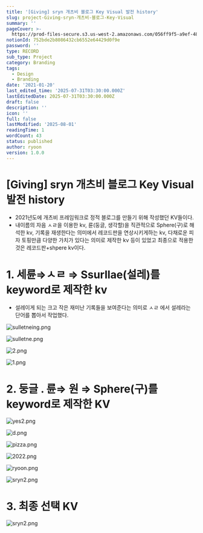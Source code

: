 ```yaml
---
title: '[Giving] sryn 개츠비 블로그 Key Visual 발전 history'
slug: project-Giving-sryn-개츠비-블로그-Key-Visual
summary: ''
pageCover: >-
  https://prod-files-secure.s3.us-west-2.amazonaws.com/056ff9f5-a9ef-486f-8acb-9eef51d06a2d/2de2341a-8884-4f90-8244-5580f5d9adc4/sryn2.png?X-Amz-Algorithm=AWS4-HMAC-SHA256&X-Amz-Content-Sha256=UNSIGNED-PAYLOAD&X-Amz-Credential=ASIAZI2LB4662MZRNC5M%2F20250801%2Fus-west-2%2Fs3%2Faws4_request&X-Amz-Date=20250801T015235Z&X-Amz-Expires=3600&X-Amz-Security-Token=IQoJb3JpZ2luX2VjELr%2F%2F%2F%2F%2F%2F%2F%2F%2F%2FwEaCXVzLXdlc3QtMiJHMEUCIAJfeofs4E2d8qckL6dUt3m4mlhxMupsoc7MfE%2F9c%2BHFAiEAw%2FW09bD2OH0t0PU5rQ7REFZJXleFqurbuM%2FHnnZXd6cqiAQI4%2F%2F%2F%2F%2F%2F%2F%2F%2F%2F%2FARAAGgw2Mzc0MjMxODM4MDUiDMLklh%2Fa%2BHyIeLGuJyrcA%2BrfSgAxXU1XhHD4hfDHIQrvWLji9xllqGnK%2BniwxQrUELaHZhSX6yBVaPaZF9mqlAMl6dNNGqeT0cdlrTzFEFti10YlAPBeiikUDIj5qbwMjO2ryxGxc77MA7MDZECpm8Tn0XCNyDLs3hGEcuAy6koxUju4DC1O4vESYadS176bzG2H27Rt2M1LtCJsIwPc3Cyd21H%2FaoXo9jXXveThXrnLo%2FA%2FJc63Vqxp9P%2BG9kHfY8CPqUI9uLoKvSDW6o3ChXmGX6llbMKhw2SIGkid%2FK5OYQZ4%2FMGu4HJdCzFPYGAF23NNmNRwhQOROqMSQr3UfY1VHRj%2FLcjHgAfpAGQPNNDqMapK%2B%2FZSTIA9r65WKHumyHdr%2ByYkpmqN59Gz8RtK7Yd2y%2FF7AGSkE%2FoGgfONfhYR6yhhya77cAyfPKGMJzBJVhrlGj30wn20t%2FEub3N5HyhWmJ%2B0H9s5ufHfDOknAVOc34mV%2BQGs7cb9hRwIFmN9VLxbc6VX%2BLeQP4AzJyLkgSdZTwBP3qvXRYP6BdTPI6m2f7uXp1ZaVOkT561YuUlJIF5KDvqLC82iYm6U689boVfGcOZLTsB%2BTtECCj3SezRDBgdWH6vmIv9IQKtiH7KHSqn86p3MEy4%2F%2BQrnMO2xsMQGOqUBujPSufrZ5CqFGrxd8itWPGeZuXnHvE28P9KrmJOZvy%2BD4kvYX%2FphJuWB6MdWyduhE9ZZVsqgj2PDAETOzGDLYCC2ZTiOdvwwSm%2FAzUTPwhSVI4eOsghT7eoMLgx4lq0hcn%2B9LVPbS5IbjcViPgx137cqYI8%2BXs6%2FvwvlGPRAMc%2BE3q0P%2BZfFcpN07ZVlNl2mQAQaeHhEitpEG%2BKFy%2BC3xt%2Bac%2BOE&X-Amz-Signature=2ce41a2de5d908ae719541957dd217f5f2e056130b1dcd87aadae3c86797ffed&X-Amz-SignedHeaders=host&x-amz-checksum-mode=ENABLED&x-id=GetObject
notionId: 752bde2b8086432cb6552e64429d0f9e
password: ''
type: RECORD
sub_type: Project
category: Branding
tags:
  - Design
  - Branding
date: '2021-01-20'
last_edited_time: '2025-07-31T03:30:00.000Z'
lastEditedDate: 2025-07-31T03:30:00.000Z
draft: false
description: ''
icon: ''
full: false
lastModified: '2025-08-01'
readingTime: 1
wordCount: 43
status: published
author: ryoon
version: 1.0.0
---
```

# [Giving] sryn 개츠비 블로그 Key Visual 발전 history

- 2021년도에 개츠비 프레임워크로 정적 블로그를 만들기 위해 작성했던 KV들이다.
- 내이름의 자음 ㅅㄹ을 이용한 kv, 륜(둥글, 생각할)을 직관적으로 Sphere(구)로 해석한 kv, 기록을 재생한다는 의미에서 레코드판을 연상시키게하는 kv, 다채로운 피자 토핑만큼 다양한 가치가 있다는 의미로 제작한 kv 등이 있었고 최종으로 적용한 것은 레코드판+shpere kv이다.

# 1. 세륜⇒ㅅㄹ ⇒ Ssurllae(설레)를 keyword로 제작한 kv

- 설레이게 되는 크고 작은 재미난 기록들을 보여준다는 의미로 ㅅㄹ 에서 설레라는 단어를 뽑아서 작업했다.

![sulletneing.png](https://prod-files-secure.s3.us-west-2.amazonaws.com/056ff9f5-a9ef-486f-8acb-9eef51d06a2d/54f19bb3-29d3-4423-b2b4-d097722631d0/sulletneing.png?X-Amz-Algorithm=AWS4-HMAC-SHA256&X-Amz-Content-Sha256=UNSIGNED-PAYLOAD&X-Amz-Credential=ASIAZI2LB466Z34AZ2JW%2F20250801%2Fus-west-2%2Fs3%2Faws4_request&X-Amz-Date=20250801T015416Z&X-Amz-Expires=3600&X-Amz-Security-Token=IQoJb3JpZ2luX2VjELr%2F%2F%2F%2F%2F%2F%2F%2F%2F%2FwEaCXVzLXdlc3QtMiJHMEUCIQDJX5pViNALH3PajyD0sGGc0cllpiELfAEn11vdm3leOwIgXxJlGPwuAKltLsMi%2BsmVtD8%2FvSEGxduCErLQ4rfAVtMqiAQI4%2F%2F%2F%2F%2F%2F%2F%2F%2F%2F%2FARAAGgw2Mzc0MjMxODM4MDUiDCmwSP2QmZcjz%2BKY9CrcAw%2FoTT3H5n7n%2FI6RjKLBp8hitDfOeRCpiX527q6oV%2FDJy7NAfWcsWrUOV5Tm9gjluHMsgTAg4RXVVLro1ZkPVM39IG1D7inWCArVzyA%2FILFCZw%2BgdZcz5eUngwXL11j2gsvLUqDMlynraS%2BQE%2Fny4gnH52E4MSkVCrvBzHDhJ53O2Tz8BG3vNEkSxeVk68nF2ANjBo2tH1yEcRzlzpA5vINfk7TL%2Fw1UVVy6Sm4eOmuBUq8mJD1rKJTK%2BaQxDL2feauql%2FNX0n4wfUWejYUvHtdF%2B965ZqvEfgmtli6MRcGrAQ%2BkA0WBBet7CMHHopR80Z6UOsPR9iR0G%2Bcm9xTfAb08ZLy%2BitOAX1FXe%2Bd2B33i35aZ3e4EhTh2QkbVmjhbARmdd0YQ9HbwBkis1IcILZY3ecsLyfW4E%2BUESc7TgLYzZnEzqyF91wl%2Bq92cLt%2B5kZ5Svv1cd%2FQZN2megJoYVgarJWRofnEAi%2B96hERBqTp20vUTnt7wkwsh5DzNvgZTl7sOOE7%2B3pkFLpBuhYeQSywV40kJ1b%2BREhO6p7JCirJQq0gXyttMJDR8grweKXXMKBsyHy%2FRwQnAX%2BJ6yRxKRpEQtimiPQ5E5yomndQPnE77RZp5mZ1%2FvN2lq6TkMKuxsMQGOqUBmkkDG9rAq%2FSyIUWiC6%2FLx0ymUR3QFHey9cWeyOQtuh%2BfiLirEF%2BcMxfzZW%2B73Fal8eBg%2F6SqqLIWZG0hEvVZkM5yKFVsmWCZw2Z0seUM553pWqiZkpo4hBN4%2BDQHM1ba6n%2FuQko7V77qj%2FT46rm0Xa6hpFc%2F45sIb%2FHAmONuGQ%2FF058PM6pHImXrzzn92w2hx1SHvIWQnftTxcrVUirBfBswu7Dg&X-Amz-Signature=28429859054475bb1df495d62a8ba89332891b7d8ce278ed2d299d94d519c7aa&X-Amz-SignedHeaders=host&x-amz-checksum-mode=ENABLED&x-id=GetObject)


![sulletne.png](https://prod-files-secure.s3.us-west-2.amazonaws.com/056ff9f5-a9ef-486f-8acb-9eef51d06a2d/6ae393fa-a1d1-4adc-aeef-22375b000e0b/sulletne.png?X-Amz-Algorithm=AWS4-HMAC-SHA256&X-Amz-Content-Sha256=UNSIGNED-PAYLOAD&X-Amz-Credential=ASIAZI2LB466Z34AZ2JW%2F20250801%2Fus-west-2%2Fs3%2Faws4_request&X-Amz-Date=20250801T015416Z&X-Amz-Expires=3600&X-Amz-Security-Token=IQoJb3JpZ2luX2VjELr%2F%2F%2F%2F%2F%2F%2F%2F%2F%2FwEaCXVzLXdlc3QtMiJHMEUCIQDJX5pViNALH3PajyD0sGGc0cllpiELfAEn11vdm3leOwIgXxJlGPwuAKltLsMi%2BsmVtD8%2FvSEGxduCErLQ4rfAVtMqiAQI4%2F%2F%2F%2F%2F%2F%2F%2F%2F%2F%2FARAAGgw2Mzc0MjMxODM4MDUiDCmwSP2QmZcjz%2BKY9CrcAw%2FoTT3H5n7n%2FI6RjKLBp8hitDfOeRCpiX527q6oV%2FDJy7NAfWcsWrUOV5Tm9gjluHMsgTAg4RXVVLro1ZkPVM39IG1D7inWCArVzyA%2FILFCZw%2BgdZcz5eUngwXL11j2gsvLUqDMlynraS%2BQE%2Fny4gnH52E4MSkVCrvBzHDhJ53O2Tz8BG3vNEkSxeVk68nF2ANjBo2tH1yEcRzlzpA5vINfk7TL%2Fw1UVVy6Sm4eOmuBUq8mJD1rKJTK%2BaQxDL2feauql%2FNX0n4wfUWejYUvHtdF%2B965ZqvEfgmtli6MRcGrAQ%2BkA0WBBet7CMHHopR80Z6UOsPR9iR0G%2Bcm9xTfAb08ZLy%2BitOAX1FXe%2Bd2B33i35aZ3e4EhTh2QkbVmjhbARmdd0YQ9HbwBkis1IcILZY3ecsLyfW4E%2BUESc7TgLYzZnEzqyF91wl%2Bq92cLt%2B5kZ5Svv1cd%2FQZN2megJoYVgarJWRofnEAi%2B96hERBqTp20vUTnt7wkwsh5DzNvgZTl7sOOE7%2B3pkFLpBuhYeQSywV40kJ1b%2BREhO6p7JCirJQq0gXyttMJDR8grweKXXMKBsyHy%2FRwQnAX%2BJ6yRxKRpEQtimiPQ5E5yomndQPnE77RZp5mZ1%2FvN2lq6TkMKuxsMQGOqUBmkkDG9rAq%2FSyIUWiC6%2FLx0ymUR3QFHey9cWeyOQtuh%2BfiLirEF%2BcMxfzZW%2B73Fal8eBg%2F6SqqLIWZG0hEvVZkM5yKFVsmWCZw2Z0seUM553pWqiZkpo4hBN4%2BDQHM1ba6n%2FuQko7V77qj%2FT46rm0Xa6hpFc%2F45sIb%2FHAmONuGQ%2FF058PM6pHImXrzzn92w2hx1SHvIWQnftTxcrVUirBfBswu7Dg&X-Amz-Signature=9a991b55cb90587778045d52eaf09c93a9c065aec4344f6422412fdc91936b99&X-Amz-SignedHeaders=host&x-amz-checksum-mode=ENABLED&x-id=GetObject)


![2.png](https://prod-files-secure.s3.us-west-2.amazonaws.com/056ff9f5-a9ef-486f-8acb-9eef51d06a2d/ca16612a-adb9-43a6-a7d5-c0297246fdb4/2.png?X-Amz-Algorithm=AWS4-HMAC-SHA256&X-Amz-Content-Sha256=UNSIGNED-PAYLOAD&X-Amz-Credential=ASIAZI2LB466Z34AZ2JW%2F20250801%2Fus-west-2%2Fs3%2Faws4_request&X-Amz-Date=20250801T015416Z&X-Amz-Expires=3600&X-Amz-Security-Token=IQoJb3JpZ2luX2VjELr%2F%2F%2F%2F%2F%2F%2F%2F%2F%2FwEaCXVzLXdlc3QtMiJHMEUCIQDJX5pViNALH3PajyD0sGGc0cllpiELfAEn11vdm3leOwIgXxJlGPwuAKltLsMi%2BsmVtD8%2FvSEGxduCErLQ4rfAVtMqiAQI4%2F%2F%2F%2F%2F%2F%2F%2F%2F%2F%2FARAAGgw2Mzc0MjMxODM4MDUiDCmwSP2QmZcjz%2BKY9CrcAw%2FoTT3H5n7n%2FI6RjKLBp8hitDfOeRCpiX527q6oV%2FDJy7NAfWcsWrUOV5Tm9gjluHMsgTAg4RXVVLro1ZkPVM39IG1D7inWCArVzyA%2FILFCZw%2BgdZcz5eUngwXL11j2gsvLUqDMlynraS%2BQE%2Fny4gnH52E4MSkVCrvBzHDhJ53O2Tz8BG3vNEkSxeVk68nF2ANjBo2tH1yEcRzlzpA5vINfk7TL%2Fw1UVVy6Sm4eOmuBUq8mJD1rKJTK%2BaQxDL2feauql%2FNX0n4wfUWejYUvHtdF%2B965ZqvEfgmtli6MRcGrAQ%2BkA0WBBet7CMHHopR80Z6UOsPR9iR0G%2Bcm9xTfAb08ZLy%2BitOAX1FXe%2Bd2B33i35aZ3e4EhTh2QkbVmjhbARmdd0YQ9HbwBkis1IcILZY3ecsLyfW4E%2BUESc7TgLYzZnEzqyF91wl%2Bq92cLt%2B5kZ5Svv1cd%2FQZN2megJoYVgarJWRofnEAi%2B96hERBqTp20vUTnt7wkwsh5DzNvgZTl7sOOE7%2B3pkFLpBuhYeQSywV40kJ1b%2BREhO6p7JCirJQq0gXyttMJDR8grweKXXMKBsyHy%2FRwQnAX%2BJ6yRxKRpEQtimiPQ5E5yomndQPnE77RZp5mZ1%2FvN2lq6TkMKuxsMQGOqUBmkkDG9rAq%2FSyIUWiC6%2FLx0ymUR3QFHey9cWeyOQtuh%2BfiLirEF%2BcMxfzZW%2B73Fal8eBg%2F6SqqLIWZG0hEvVZkM5yKFVsmWCZw2Z0seUM553pWqiZkpo4hBN4%2BDQHM1ba6n%2FuQko7V77qj%2FT46rm0Xa6hpFc%2F45sIb%2FHAmONuGQ%2FF058PM6pHImXrzzn92w2hx1SHvIWQnftTxcrVUirBfBswu7Dg&X-Amz-Signature=cab4239dc9ad4f1fda451deefe8603649b36dc2fd670a4afda52aab65054e10c&X-Amz-SignedHeaders=host&x-amz-checksum-mode=ENABLED&x-id=GetObject)


![1.png](https://prod-files-secure.s3.us-west-2.amazonaws.com/056ff9f5-a9ef-486f-8acb-9eef51d06a2d/20fe8303-3370-4b07-a74a-45a8475404a6/1.png?X-Amz-Algorithm=AWS4-HMAC-SHA256&X-Amz-Content-Sha256=UNSIGNED-PAYLOAD&X-Amz-Credential=ASIAZI2LB466Z34AZ2JW%2F20250801%2Fus-west-2%2Fs3%2Faws4_request&X-Amz-Date=20250801T015416Z&X-Amz-Expires=3600&X-Amz-Security-Token=IQoJb3JpZ2luX2VjELr%2F%2F%2F%2F%2F%2F%2F%2F%2F%2FwEaCXVzLXdlc3QtMiJHMEUCIQDJX5pViNALH3PajyD0sGGc0cllpiELfAEn11vdm3leOwIgXxJlGPwuAKltLsMi%2BsmVtD8%2FvSEGxduCErLQ4rfAVtMqiAQI4%2F%2F%2F%2F%2F%2F%2F%2F%2F%2F%2FARAAGgw2Mzc0MjMxODM4MDUiDCmwSP2QmZcjz%2BKY9CrcAw%2FoTT3H5n7n%2FI6RjKLBp8hitDfOeRCpiX527q6oV%2FDJy7NAfWcsWrUOV5Tm9gjluHMsgTAg4RXVVLro1ZkPVM39IG1D7inWCArVzyA%2FILFCZw%2BgdZcz5eUngwXL11j2gsvLUqDMlynraS%2BQE%2Fny4gnH52E4MSkVCrvBzHDhJ53O2Tz8BG3vNEkSxeVk68nF2ANjBo2tH1yEcRzlzpA5vINfk7TL%2Fw1UVVy6Sm4eOmuBUq8mJD1rKJTK%2BaQxDL2feauql%2FNX0n4wfUWejYUvHtdF%2B965ZqvEfgmtli6MRcGrAQ%2BkA0WBBet7CMHHopR80Z6UOsPR9iR0G%2Bcm9xTfAb08ZLy%2BitOAX1FXe%2Bd2B33i35aZ3e4EhTh2QkbVmjhbARmdd0YQ9HbwBkis1IcILZY3ecsLyfW4E%2BUESc7TgLYzZnEzqyF91wl%2Bq92cLt%2B5kZ5Svv1cd%2FQZN2megJoYVgarJWRofnEAi%2B96hERBqTp20vUTnt7wkwsh5DzNvgZTl7sOOE7%2B3pkFLpBuhYeQSywV40kJ1b%2BREhO6p7JCirJQq0gXyttMJDR8grweKXXMKBsyHy%2FRwQnAX%2BJ6yRxKRpEQtimiPQ5E5yomndQPnE77RZp5mZ1%2FvN2lq6TkMKuxsMQGOqUBmkkDG9rAq%2FSyIUWiC6%2FLx0ymUR3QFHey9cWeyOQtuh%2BfiLirEF%2BcMxfzZW%2B73Fal8eBg%2F6SqqLIWZG0hEvVZkM5yKFVsmWCZw2Z0seUM553pWqiZkpo4hBN4%2BDQHM1ba6n%2FuQko7V77qj%2FT46rm0Xa6hpFc%2F45sIb%2FHAmONuGQ%2FF058PM6pHImXrzzn92w2hx1SHvIWQnftTxcrVUirBfBswu7Dg&X-Amz-Signature=a74c50c348dcad33de8af11fb309d8f50dc4a4202cd04cdb22c51ab8c6bcb0db&X-Amz-SignedHeaders=host&x-amz-checksum-mode=ENABLED&x-id=GetObject)


# 2. 둥글 . 륜⇒ 원 ⇒ Sphere(구)를 keyword로 제작한 KV


![yes2.png](https://prod-files-secure.s3.us-west-2.amazonaws.com/056ff9f5-a9ef-486f-8acb-9eef51d06a2d/903e6f42-bd62-40ae-b39c-4c2d477aabdc/yes2.png?X-Amz-Algorithm=AWS4-HMAC-SHA256&X-Amz-Content-Sha256=UNSIGNED-PAYLOAD&X-Amz-Credential=ASIAZI2LB466Z34AZ2JW%2F20250801%2Fus-west-2%2Fs3%2Faws4_request&X-Amz-Date=20250801T015416Z&X-Amz-Expires=3600&X-Amz-Security-Token=IQoJb3JpZ2luX2VjELr%2F%2F%2F%2F%2F%2F%2F%2F%2F%2FwEaCXVzLXdlc3QtMiJHMEUCIQDJX5pViNALH3PajyD0sGGc0cllpiELfAEn11vdm3leOwIgXxJlGPwuAKltLsMi%2BsmVtD8%2FvSEGxduCErLQ4rfAVtMqiAQI4%2F%2F%2F%2F%2F%2F%2F%2F%2F%2F%2FARAAGgw2Mzc0MjMxODM4MDUiDCmwSP2QmZcjz%2BKY9CrcAw%2FoTT3H5n7n%2FI6RjKLBp8hitDfOeRCpiX527q6oV%2FDJy7NAfWcsWrUOV5Tm9gjluHMsgTAg4RXVVLro1ZkPVM39IG1D7inWCArVzyA%2FILFCZw%2BgdZcz5eUngwXL11j2gsvLUqDMlynraS%2BQE%2Fny4gnH52E4MSkVCrvBzHDhJ53O2Tz8BG3vNEkSxeVk68nF2ANjBo2tH1yEcRzlzpA5vINfk7TL%2Fw1UVVy6Sm4eOmuBUq8mJD1rKJTK%2BaQxDL2feauql%2FNX0n4wfUWejYUvHtdF%2B965ZqvEfgmtli6MRcGrAQ%2BkA0WBBet7CMHHopR80Z6UOsPR9iR0G%2Bcm9xTfAb08ZLy%2BitOAX1FXe%2Bd2B33i35aZ3e4EhTh2QkbVmjhbARmdd0YQ9HbwBkis1IcILZY3ecsLyfW4E%2BUESc7TgLYzZnEzqyF91wl%2Bq92cLt%2B5kZ5Svv1cd%2FQZN2megJoYVgarJWRofnEAi%2B96hERBqTp20vUTnt7wkwsh5DzNvgZTl7sOOE7%2B3pkFLpBuhYeQSywV40kJ1b%2BREhO6p7JCirJQq0gXyttMJDR8grweKXXMKBsyHy%2FRwQnAX%2BJ6yRxKRpEQtimiPQ5E5yomndQPnE77RZp5mZ1%2FvN2lq6TkMKuxsMQGOqUBmkkDG9rAq%2FSyIUWiC6%2FLx0ymUR3QFHey9cWeyOQtuh%2BfiLirEF%2BcMxfzZW%2B73Fal8eBg%2F6SqqLIWZG0hEvVZkM5yKFVsmWCZw2Z0seUM553pWqiZkpo4hBN4%2BDQHM1ba6n%2FuQko7V77qj%2FT46rm0Xa6hpFc%2F45sIb%2FHAmONuGQ%2FF058PM6pHImXrzzn92w2hx1SHvIWQnftTxcrVUirBfBswu7Dg&X-Amz-Signature=700e59f85eab3f27d52b57593cc842bfc83d3f9a150d53206b9c20a8a86d524a&X-Amz-SignedHeaders=host&x-amz-checksum-mode=ENABLED&x-id=GetObject)


![d.png](https://prod-files-secure.s3.us-west-2.amazonaws.com/056ff9f5-a9ef-486f-8acb-9eef51d06a2d/664d43c6-7e3f-4618-a62c-10065c1c9dc2/d.png?X-Amz-Algorithm=AWS4-HMAC-SHA256&X-Amz-Content-Sha256=UNSIGNED-PAYLOAD&X-Amz-Credential=ASIAZI2LB466Z34AZ2JW%2F20250801%2Fus-west-2%2Fs3%2Faws4_request&X-Amz-Date=20250801T015416Z&X-Amz-Expires=3600&X-Amz-Security-Token=IQoJb3JpZ2luX2VjELr%2F%2F%2F%2F%2F%2F%2F%2F%2F%2FwEaCXVzLXdlc3QtMiJHMEUCIQDJX5pViNALH3PajyD0sGGc0cllpiELfAEn11vdm3leOwIgXxJlGPwuAKltLsMi%2BsmVtD8%2FvSEGxduCErLQ4rfAVtMqiAQI4%2F%2F%2F%2F%2F%2F%2F%2F%2F%2F%2FARAAGgw2Mzc0MjMxODM4MDUiDCmwSP2QmZcjz%2BKY9CrcAw%2FoTT3H5n7n%2FI6RjKLBp8hitDfOeRCpiX527q6oV%2FDJy7NAfWcsWrUOV5Tm9gjluHMsgTAg4RXVVLro1ZkPVM39IG1D7inWCArVzyA%2FILFCZw%2BgdZcz5eUngwXL11j2gsvLUqDMlynraS%2BQE%2Fny4gnH52E4MSkVCrvBzHDhJ53O2Tz8BG3vNEkSxeVk68nF2ANjBo2tH1yEcRzlzpA5vINfk7TL%2Fw1UVVy6Sm4eOmuBUq8mJD1rKJTK%2BaQxDL2feauql%2FNX0n4wfUWejYUvHtdF%2B965ZqvEfgmtli6MRcGrAQ%2BkA0WBBet7CMHHopR80Z6UOsPR9iR0G%2Bcm9xTfAb08ZLy%2BitOAX1FXe%2Bd2B33i35aZ3e4EhTh2QkbVmjhbARmdd0YQ9HbwBkis1IcILZY3ecsLyfW4E%2BUESc7TgLYzZnEzqyF91wl%2Bq92cLt%2B5kZ5Svv1cd%2FQZN2megJoYVgarJWRofnEAi%2B96hERBqTp20vUTnt7wkwsh5DzNvgZTl7sOOE7%2B3pkFLpBuhYeQSywV40kJ1b%2BREhO6p7JCirJQq0gXyttMJDR8grweKXXMKBsyHy%2FRwQnAX%2BJ6yRxKRpEQtimiPQ5E5yomndQPnE77RZp5mZ1%2FvN2lq6TkMKuxsMQGOqUBmkkDG9rAq%2FSyIUWiC6%2FLx0ymUR3QFHey9cWeyOQtuh%2BfiLirEF%2BcMxfzZW%2B73Fal8eBg%2F6SqqLIWZG0hEvVZkM5yKFVsmWCZw2Z0seUM553pWqiZkpo4hBN4%2BDQHM1ba6n%2FuQko7V77qj%2FT46rm0Xa6hpFc%2F45sIb%2FHAmONuGQ%2FF058PM6pHImXrzzn92w2hx1SHvIWQnftTxcrVUirBfBswu7Dg&X-Amz-Signature=28105a42c38662379eca25e254551c70fab9245063561cb2289ebcb4c9b80e30&X-Amz-SignedHeaders=host&x-amz-checksum-mode=ENABLED&x-id=GetObject)


![pizza.png](https://prod-files-secure.s3.us-west-2.amazonaws.com/056ff9f5-a9ef-486f-8acb-9eef51d06a2d/a744d351-465e-4a19-84d4-5f76df1ae0f7/pizza.png?X-Amz-Algorithm=AWS4-HMAC-SHA256&X-Amz-Content-Sha256=UNSIGNED-PAYLOAD&X-Amz-Credential=ASIAZI2LB466Z34AZ2JW%2F20250801%2Fus-west-2%2Fs3%2Faws4_request&X-Amz-Date=20250801T015416Z&X-Amz-Expires=3600&X-Amz-Security-Token=IQoJb3JpZ2luX2VjELr%2F%2F%2F%2F%2F%2F%2F%2F%2F%2FwEaCXVzLXdlc3QtMiJHMEUCIQDJX5pViNALH3PajyD0sGGc0cllpiELfAEn11vdm3leOwIgXxJlGPwuAKltLsMi%2BsmVtD8%2FvSEGxduCErLQ4rfAVtMqiAQI4%2F%2F%2F%2F%2F%2F%2F%2F%2F%2F%2FARAAGgw2Mzc0MjMxODM4MDUiDCmwSP2QmZcjz%2BKY9CrcAw%2FoTT3H5n7n%2FI6RjKLBp8hitDfOeRCpiX527q6oV%2FDJy7NAfWcsWrUOV5Tm9gjluHMsgTAg4RXVVLro1ZkPVM39IG1D7inWCArVzyA%2FILFCZw%2BgdZcz5eUngwXL11j2gsvLUqDMlynraS%2BQE%2Fny4gnH52E4MSkVCrvBzHDhJ53O2Tz8BG3vNEkSxeVk68nF2ANjBo2tH1yEcRzlzpA5vINfk7TL%2Fw1UVVy6Sm4eOmuBUq8mJD1rKJTK%2BaQxDL2feauql%2FNX0n4wfUWejYUvHtdF%2B965ZqvEfgmtli6MRcGrAQ%2BkA0WBBet7CMHHopR80Z6UOsPR9iR0G%2Bcm9xTfAb08ZLy%2BitOAX1FXe%2Bd2B33i35aZ3e4EhTh2QkbVmjhbARmdd0YQ9HbwBkis1IcILZY3ecsLyfW4E%2BUESc7TgLYzZnEzqyF91wl%2Bq92cLt%2B5kZ5Svv1cd%2FQZN2megJoYVgarJWRofnEAi%2B96hERBqTp20vUTnt7wkwsh5DzNvgZTl7sOOE7%2B3pkFLpBuhYeQSywV40kJ1b%2BREhO6p7JCirJQq0gXyttMJDR8grweKXXMKBsyHy%2FRwQnAX%2BJ6yRxKRpEQtimiPQ5E5yomndQPnE77RZp5mZ1%2FvN2lq6TkMKuxsMQGOqUBmkkDG9rAq%2FSyIUWiC6%2FLx0ymUR3QFHey9cWeyOQtuh%2BfiLirEF%2BcMxfzZW%2B73Fal8eBg%2F6SqqLIWZG0hEvVZkM5yKFVsmWCZw2Z0seUM553pWqiZkpo4hBN4%2BDQHM1ba6n%2FuQko7V77qj%2FT46rm0Xa6hpFc%2F45sIb%2FHAmONuGQ%2FF058PM6pHImXrzzn92w2hx1SHvIWQnftTxcrVUirBfBswu7Dg&X-Amz-Signature=808deb7ad4e3cb8133b7d965a595fa627c6528411a2ea6df379ac90fee02a5bc&X-Amz-SignedHeaders=host&x-amz-checksum-mode=ENABLED&x-id=GetObject)


![2022.png](https://prod-files-secure.s3.us-west-2.amazonaws.com/056ff9f5-a9ef-486f-8acb-9eef51d06a2d/24aa679c-11dc-4f06-bc29-c98ca7a57c53/2022.png?X-Amz-Algorithm=AWS4-HMAC-SHA256&X-Amz-Content-Sha256=UNSIGNED-PAYLOAD&X-Amz-Credential=ASIAZI2LB466Z34AZ2JW%2F20250801%2Fus-west-2%2Fs3%2Faws4_request&X-Amz-Date=20250801T015416Z&X-Amz-Expires=3600&X-Amz-Security-Token=IQoJb3JpZ2luX2VjELr%2F%2F%2F%2F%2F%2F%2F%2F%2F%2FwEaCXVzLXdlc3QtMiJHMEUCIQDJX5pViNALH3PajyD0sGGc0cllpiELfAEn11vdm3leOwIgXxJlGPwuAKltLsMi%2BsmVtD8%2FvSEGxduCErLQ4rfAVtMqiAQI4%2F%2F%2F%2F%2F%2F%2F%2F%2F%2F%2FARAAGgw2Mzc0MjMxODM4MDUiDCmwSP2QmZcjz%2BKY9CrcAw%2FoTT3H5n7n%2FI6RjKLBp8hitDfOeRCpiX527q6oV%2FDJy7NAfWcsWrUOV5Tm9gjluHMsgTAg4RXVVLro1ZkPVM39IG1D7inWCArVzyA%2FILFCZw%2BgdZcz5eUngwXL11j2gsvLUqDMlynraS%2BQE%2Fny4gnH52E4MSkVCrvBzHDhJ53O2Tz8BG3vNEkSxeVk68nF2ANjBo2tH1yEcRzlzpA5vINfk7TL%2Fw1UVVy6Sm4eOmuBUq8mJD1rKJTK%2BaQxDL2feauql%2FNX0n4wfUWejYUvHtdF%2B965ZqvEfgmtli6MRcGrAQ%2BkA0WBBet7CMHHopR80Z6UOsPR9iR0G%2Bcm9xTfAb08ZLy%2BitOAX1FXe%2Bd2B33i35aZ3e4EhTh2QkbVmjhbARmdd0YQ9HbwBkis1IcILZY3ecsLyfW4E%2BUESc7TgLYzZnEzqyF91wl%2Bq92cLt%2B5kZ5Svv1cd%2FQZN2megJoYVgarJWRofnEAi%2B96hERBqTp20vUTnt7wkwsh5DzNvgZTl7sOOE7%2B3pkFLpBuhYeQSywV40kJ1b%2BREhO6p7JCirJQq0gXyttMJDR8grweKXXMKBsyHy%2FRwQnAX%2BJ6yRxKRpEQtimiPQ5E5yomndQPnE77RZp5mZ1%2FvN2lq6TkMKuxsMQGOqUBmkkDG9rAq%2FSyIUWiC6%2FLx0ymUR3QFHey9cWeyOQtuh%2BfiLirEF%2BcMxfzZW%2B73Fal8eBg%2F6SqqLIWZG0hEvVZkM5yKFVsmWCZw2Z0seUM553pWqiZkpo4hBN4%2BDQHM1ba6n%2FuQko7V77qj%2FT46rm0Xa6hpFc%2F45sIb%2FHAmONuGQ%2FF058PM6pHImXrzzn92w2hx1SHvIWQnftTxcrVUirBfBswu7Dg&X-Amz-Signature=6aeb8bb2311bda0a5e72b4d13502e6261f8a3b5d0c7b6588c65db063abe5498f&X-Amz-SignedHeaders=host&x-amz-checksum-mode=ENABLED&x-id=GetObject)


![ryoon.png](https://prod-files-secure.s3.us-west-2.amazonaws.com/056ff9f5-a9ef-486f-8acb-9eef51d06a2d/922a72c9-1de9-4be5-832a-ec8bb6c60537/ryoon.png?X-Amz-Algorithm=AWS4-HMAC-SHA256&X-Amz-Content-Sha256=UNSIGNED-PAYLOAD&X-Amz-Credential=ASIAZI2LB466Z34AZ2JW%2F20250801%2Fus-west-2%2Fs3%2Faws4_request&X-Amz-Date=20250801T015416Z&X-Amz-Expires=3600&X-Amz-Security-Token=IQoJb3JpZ2luX2VjELr%2F%2F%2F%2F%2F%2F%2F%2F%2F%2FwEaCXVzLXdlc3QtMiJHMEUCIQDJX5pViNALH3PajyD0sGGc0cllpiELfAEn11vdm3leOwIgXxJlGPwuAKltLsMi%2BsmVtD8%2FvSEGxduCErLQ4rfAVtMqiAQI4%2F%2F%2F%2F%2F%2F%2F%2F%2F%2F%2FARAAGgw2Mzc0MjMxODM4MDUiDCmwSP2QmZcjz%2BKY9CrcAw%2FoTT3H5n7n%2FI6RjKLBp8hitDfOeRCpiX527q6oV%2FDJy7NAfWcsWrUOV5Tm9gjluHMsgTAg4RXVVLro1ZkPVM39IG1D7inWCArVzyA%2FILFCZw%2BgdZcz5eUngwXL11j2gsvLUqDMlynraS%2BQE%2Fny4gnH52E4MSkVCrvBzHDhJ53O2Tz8BG3vNEkSxeVk68nF2ANjBo2tH1yEcRzlzpA5vINfk7TL%2Fw1UVVy6Sm4eOmuBUq8mJD1rKJTK%2BaQxDL2feauql%2FNX0n4wfUWejYUvHtdF%2B965ZqvEfgmtli6MRcGrAQ%2BkA0WBBet7CMHHopR80Z6UOsPR9iR0G%2Bcm9xTfAb08ZLy%2BitOAX1FXe%2Bd2B33i35aZ3e4EhTh2QkbVmjhbARmdd0YQ9HbwBkis1IcILZY3ecsLyfW4E%2BUESc7TgLYzZnEzqyF91wl%2Bq92cLt%2B5kZ5Svv1cd%2FQZN2megJoYVgarJWRofnEAi%2B96hERBqTp20vUTnt7wkwsh5DzNvgZTl7sOOE7%2B3pkFLpBuhYeQSywV40kJ1b%2BREhO6p7JCirJQq0gXyttMJDR8grweKXXMKBsyHy%2FRwQnAX%2BJ6yRxKRpEQtimiPQ5E5yomndQPnE77RZp5mZ1%2FvN2lq6TkMKuxsMQGOqUBmkkDG9rAq%2FSyIUWiC6%2FLx0ymUR3QFHey9cWeyOQtuh%2BfiLirEF%2BcMxfzZW%2B73Fal8eBg%2F6SqqLIWZG0hEvVZkM5yKFVsmWCZw2Z0seUM553pWqiZkpo4hBN4%2BDQHM1ba6n%2FuQko7V77qj%2FT46rm0Xa6hpFc%2F45sIb%2FHAmONuGQ%2FF058PM6pHImXrzzn92w2hx1SHvIWQnftTxcrVUirBfBswu7Dg&X-Amz-Signature=19fe2ad54dcb4ae5bcdd7c424b2b9c14511c0409c5d72bcdee9447b5f9bfa5b8&X-Amz-SignedHeaders=host&x-amz-checksum-mode=ENABLED&x-id=GetObject)


![sryn2.png](https://prod-files-secure.s3.us-west-2.amazonaws.com/056ff9f5-a9ef-486f-8acb-9eef51d06a2d/2ab6ed01-6d43-4cf7-9a4a-ef1ca0a013c0/sryn2.png?X-Amz-Algorithm=AWS4-HMAC-SHA256&X-Amz-Content-Sha256=UNSIGNED-PAYLOAD&X-Amz-Credential=ASIAZI2LB466Z34AZ2JW%2F20250801%2Fus-west-2%2Fs3%2Faws4_request&X-Amz-Date=20250801T015416Z&X-Amz-Expires=3600&X-Amz-Security-Token=IQoJb3JpZ2luX2VjELr%2F%2F%2F%2F%2F%2F%2F%2F%2F%2FwEaCXVzLXdlc3QtMiJHMEUCIQDJX5pViNALH3PajyD0sGGc0cllpiELfAEn11vdm3leOwIgXxJlGPwuAKltLsMi%2BsmVtD8%2FvSEGxduCErLQ4rfAVtMqiAQI4%2F%2F%2F%2F%2F%2F%2F%2F%2F%2F%2FARAAGgw2Mzc0MjMxODM4MDUiDCmwSP2QmZcjz%2BKY9CrcAw%2FoTT3H5n7n%2FI6RjKLBp8hitDfOeRCpiX527q6oV%2FDJy7NAfWcsWrUOV5Tm9gjluHMsgTAg4RXVVLro1ZkPVM39IG1D7inWCArVzyA%2FILFCZw%2BgdZcz5eUngwXL11j2gsvLUqDMlynraS%2BQE%2Fny4gnH52E4MSkVCrvBzHDhJ53O2Tz8BG3vNEkSxeVk68nF2ANjBo2tH1yEcRzlzpA5vINfk7TL%2Fw1UVVy6Sm4eOmuBUq8mJD1rKJTK%2BaQxDL2feauql%2FNX0n4wfUWejYUvHtdF%2B965ZqvEfgmtli6MRcGrAQ%2BkA0WBBet7CMHHopR80Z6UOsPR9iR0G%2Bcm9xTfAb08ZLy%2BitOAX1FXe%2Bd2B33i35aZ3e4EhTh2QkbVmjhbARmdd0YQ9HbwBkis1IcILZY3ecsLyfW4E%2BUESc7TgLYzZnEzqyF91wl%2Bq92cLt%2B5kZ5Svv1cd%2FQZN2megJoYVgarJWRofnEAi%2B96hERBqTp20vUTnt7wkwsh5DzNvgZTl7sOOE7%2B3pkFLpBuhYeQSywV40kJ1b%2BREhO6p7JCirJQq0gXyttMJDR8grweKXXMKBsyHy%2FRwQnAX%2BJ6yRxKRpEQtimiPQ5E5yomndQPnE77RZp5mZ1%2FvN2lq6TkMKuxsMQGOqUBmkkDG9rAq%2FSyIUWiC6%2FLx0ymUR3QFHey9cWeyOQtuh%2BfiLirEF%2BcMxfzZW%2B73Fal8eBg%2F6SqqLIWZG0hEvVZkM5yKFVsmWCZw2Z0seUM553pWqiZkpo4hBN4%2BDQHM1ba6n%2FuQko7V77qj%2FT46rm0Xa6hpFc%2F45sIb%2FHAmONuGQ%2FF058PM6pHImXrzzn92w2hx1SHvIWQnftTxcrVUirBfBswu7Dg&X-Amz-Signature=80e9854e036ce7da2da5fd50d136396f8469d43db3275d90d3e7d29dbc7e04cd&X-Amz-SignedHeaders=host&x-amz-checksum-mode=ENABLED&x-id=GetObject)


# 3. 최종 선택 KV


![sryn2.png](https://prod-files-secure.s3.us-west-2.amazonaws.com/056ff9f5-a9ef-486f-8acb-9eef51d06a2d/2ab6ed01-6d43-4cf7-9a4a-ef1ca0a013c0/sryn2.png?X-Amz-Algorithm=AWS4-HMAC-SHA256&X-Amz-Content-Sha256=UNSIGNED-PAYLOAD&X-Amz-Credential=ASIAZI2LB466Z34AZ2JW%2F20250801%2Fus-west-2%2Fs3%2Faws4_request&X-Amz-Date=20250801T015416Z&X-Amz-Expires=3600&X-Amz-Security-Token=IQoJb3JpZ2luX2VjELr%2F%2F%2F%2F%2F%2F%2F%2F%2F%2FwEaCXVzLXdlc3QtMiJHMEUCIQDJX5pViNALH3PajyD0sGGc0cllpiELfAEn11vdm3leOwIgXxJlGPwuAKltLsMi%2BsmVtD8%2FvSEGxduCErLQ4rfAVtMqiAQI4%2F%2F%2F%2F%2F%2F%2F%2F%2F%2F%2FARAAGgw2Mzc0MjMxODM4MDUiDCmwSP2QmZcjz%2BKY9CrcAw%2FoTT3H5n7n%2FI6RjKLBp8hitDfOeRCpiX527q6oV%2FDJy7NAfWcsWrUOV5Tm9gjluHMsgTAg4RXVVLro1ZkPVM39IG1D7inWCArVzyA%2FILFCZw%2BgdZcz5eUngwXL11j2gsvLUqDMlynraS%2BQE%2Fny4gnH52E4MSkVCrvBzHDhJ53O2Tz8BG3vNEkSxeVk68nF2ANjBo2tH1yEcRzlzpA5vINfk7TL%2Fw1UVVy6Sm4eOmuBUq8mJD1rKJTK%2BaQxDL2feauql%2FNX0n4wfUWejYUvHtdF%2B965ZqvEfgmtli6MRcGrAQ%2BkA0WBBet7CMHHopR80Z6UOsPR9iR0G%2Bcm9xTfAb08ZLy%2BitOAX1FXe%2Bd2B33i35aZ3e4EhTh2QkbVmjhbARmdd0YQ9HbwBkis1IcILZY3ecsLyfW4E%2BUESc7TgLYzZnEzqyF91wl%2Bq92cLt%2B5kZ5Svv1cd%2FQZN2megJoYVgarJWRofnEAi%2B96hERBqTp20vUTnt7wkwsh5DzNvgZTl7sOOE7%2B3pkFLpBuhYeQSywV40kJ1b%2BREhO6p7JCirJQq0gXyttMJDR8grweKXXMKBsyHy%2FRwQnAX%2BJ6yRxKRpEQtimiPQ5E5yomndQPnE77RZp5mZ1%2FvN2lq6TkMKuxsMQGOqUBmkkDG9rAq%2FSyIUWiC6%2FLx0ymUR3QFHey9cWeyOQtuh%2BfiLirEF%2BcMxfzZW%2B73Fal8eBg%2F6SqqLIWZG0hEvVZkM5yKFVsmWCZw2Z0seUM553pWqiZkpo4hBN4%2BDQHM1ba6n%2FuQko7V77qj%2FT46rm0Xa6hpFc%2F45sIb%2FHAmONuGQ%2FF058PM6pHImXrzzn92w2hx1SHvIWQnftTxcrVUirBfBswu7Dg&X-Amz-Signature=80e9854e036ce7da2da5fd50d136396f8469d43db3275d90d3e7d29dbc7e04cd&X-Amz-SignedHeaders=host&x-amz-checksum-mode=ENABLED&x-id=GetObject)

